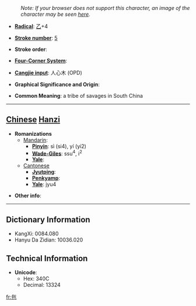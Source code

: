 :''Note: If your browser does not support this character, an image of the character may be seen [http://www.fileformat.info/info/unicode/char/340c/index.htm here].''
* '''[[Wiktionary:Chinese radical index| Radical]]''': [[Wiktionary:Chinese radical index 乙|乙]]+4

* '''[[Wiktionary:Chinese total strokes index|Stroke number]]''': [[Wiktionary:Chinese total strokes index 5|5]]

* '''Stroke order''': 

* '''[[Wiktionary:Chinese four corner index|Four-Corner System]]''': 

* '''[[Wiktionary:Chinese Cangjie index|Cangjie input]]''': 人心木 (OPD)

* '''Graphical Significance and Origin''': 

* '''Common Meaning''': a tribe of savages in South China

----

== [[Chinese]] [[Hanzi]] ==

* '''Romanizations'''
** [[Mandarin]]:
*** '''[[Pinyin]]''': sì (si4), yí (yi2)
*** '''[[Wade-Giles]]''': ssu<sup>4</sup>, i<sup>2</sup>
*** '''[[Yale]]''': 
**[[Cantonese]]
***'''[[Jyutping]]''':
***'''[[Penkyamp]]''': 
***'''[[Yale]]''': jyu4

* '''Other info''': 

----

== Dictionary Information ==

* KangXi: 0084.080
* Hanyu Da Zidian: 10036.020

== Technical Information ==

* '''Unicode''':
** Hex: 340C
** Decimal: 13324

[[fr:㐌]]